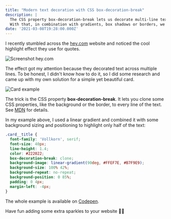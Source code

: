 ```yaml
---
title: "Modern text decoration with CSS box-decoration-break"
description: |
  The CSS property box-decoration-break lets us decorate multi-line text. 
  With that, in combination with gradients, box shadows or borders, we can create fancy highlight effects.
date: '2021-03-08T19:28:00.000Z'
---
```


I recently stumbled across the [hey.com](https://hey.com) website 
and noticed the cool highlight effect they use for quotes. 

![Screenshot hey.com](./hey.png)

The effect got my attention because they decorated text across multiple lines. To be honest, 
I didn't know how to do it, so I did some research and came up with my own solution for
a simple yet beautiful card.

![Card example](./card.png)

The trick is the CSS property **box-decoration-break**. It lets you clone some CSS properties, 
like the background or the border, to every line of the text. See [MDN](https://developer.mozilla.org/en-US/docs/Web/CSS/box-decoration-break) for details.

In my example above, I used a linear gradient and combined it with some background sizing and positioning to highlight only half of the text:

```css
.card__title {
  font-family: 'Vollkorn', serif;
  font-size: 40px;
  line-height: 1.4;
  color: #222022;
  box-decoration-break: clone;
  background-image: linear-gradient(90deg, #FFEF7E, #B7F9E9);
  background-size: 100% 42%;
  background-repeat: no-repeat;
  background-position: 0 85%;
  padding: 0 4px;
  margin-left: -4px;
}
```

The whole example is available on [Codepen](https://codepen.io/HenrikFricke/pen/GRNYrXK).

Have fun adding some extra sparkles to your website 💅🏽
